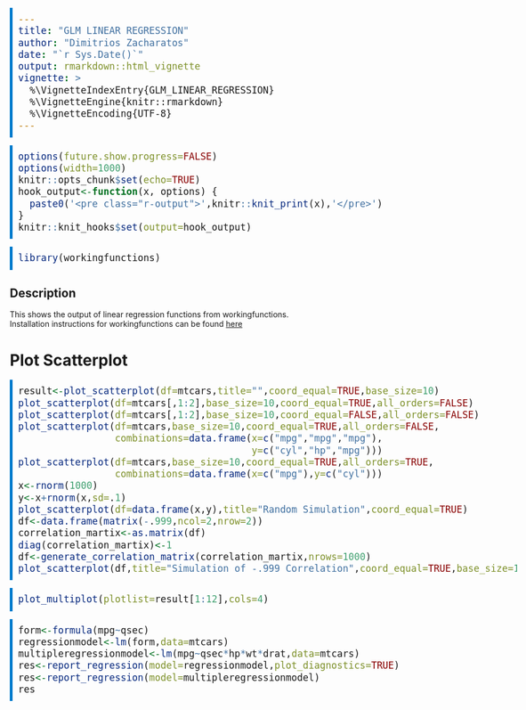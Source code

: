 ```yaml
---
title: "GLM LINEAR REGRESSION"
author: "Dimitrios Zacharatos"
date: "`r Sys.Date()`"
output: rmarkdown::html_vignette
vignette: >
  %\VignetteIndexEntry{GLM_LINEAR_REGRESSION}
  %\VignetteEngine{knitr::rmarkdown}
  %\VignetteEncoding{UTF-8}
---
```

  
<style>
body { max-width: 95%; margin: 0 auto; padding: 0; } 
.container { width: 100%; max-width: none; } 
/* Example for wider tables */ 
table { width: 80%; table-layout: fixed; } 
th, td { padding: 8px; text-align: left; } 
/* Styling for input code */
pre { 
  background-color: #f4f4f4; /* Light gray background for input */
  border-left: 5px solid #007ACC; /* Blue border */
  padding: 10px;
  font-size: 20px !important;
}
/* Styling for output */
pre.r-output {
  background-color: #e8f5e9; /* Light green background for output */
  border-left: 5px solid #388E3C; /* Green border */
  padding: 10px;
  font-size: 15px !important;
}
</style>

```r
options(future.show.progress=FALSE)
options(width=1000)
knitr::opts_chunk$set(echo=TRUE)
hook_output<-function(x, options) {
  paste0('<pre class="r-output">',knitr::knit_print(x),'</pre>')
}
knitr::knit_hooks$set(output=hook_output)
```

```r
library(workingfunctions)
```

## Description
This shows the output of linear regression functions from workingfunctions.  
Installation instructions for workingfunctions can be found [here](https://github.com/sedzinfo/workingfunctions)

# Plot Scatterplot
```r
result<-plot_scatterplot(df=mtcars,title="",coord_equal=TRUE,base_size=10)
plot_scatterplot(df=mtcars[,1:2],base_size=10,coord_equal=TRUE,all_orders=FALSE)
plot_scatterplot(df=mtcars[,1:2],base_size=10,coord_equal=FALSE,all_orders=FALSE)
plot_scatterplot(df=mtcars,base_size=10,coord_equal=TRUE,all_orders=FALSE,
                 combinations=data.frame(x=c("mpg","mpg","mpg"),
                                         y=c("cyl","hp","mpg")))
plot_scatterplot(df=mtcars,base_size=10,coord_equal=TRUE,all_orders=TRUE,
                 combinations=data.frame(x=c("mpg"),y=c("cyl")))
x<-rnorm(1000)
y<-x+rnorm(x,sd=.1)
plot_scatterplot(df=data.frame(x,y),title="Random Simulation",coord_equal=TRUE)
df<-data.frame(matrix(-.999,ncol=2,nrow=2))
correlation_martix<-as.matrix(df)
diag(correlation_martix)<-1
df<-generate_correlation_matrix(correlation_martix,nrows=1000)
plot_scatterplot(df,title="Simulation of -.999 Correlation",coord_equal=TRUE,base_size=10)
```

```r
plot_multiplot(plotlist=result[1:12],cols=4)
```

```r
form<-formula(mpg~qsec)
regressionmodel<-lm(form,data=mtcars)
multipleregressionmodel<-lm(mpg~qsec*hp*wt*drat,data=mtcars)
res<-report_regression(model=regressionmodel,plot_diagnostics=TRUE)
res<-report_regression(model=multipleregressionmodel)
res
```
